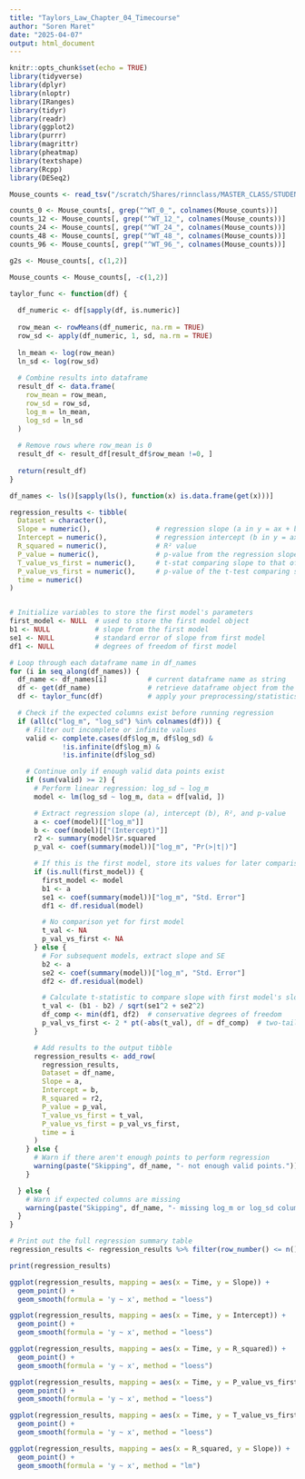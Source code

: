 ```yaml
---
title: "Taylors_Law_Chapter_04_Timecourse"
author: "Soren Maret"
date: "2025-04-07"
output: html_document
---
```


```r
knitr::opts_chunk$set(echo = TRUE)
library(tidyverse)
library(dplyr)
library(nloptr)
library(IRanges)
library(tidyr)
library(readr)
library(ggplot2)
library(purrr)
library(magrittr)
library(pheatmap)
library(textshape)
library(Rcpp)
library(DESeq2)
```

```r
Mouse_counts <- read_tsv("/scratch/Shares/rinnclass/MASTER_CLASS/STUDENTS/genehomies/DATA/MOUSE/salmon.merged.gene_counts.tsv")
```

```r
counts_0 <- Mouse_counts[, grep("^WT_0_", colnames(Mouse_counts))]
counts_12 <- Mouse_counts[, grep("^WT_12_", colnames(Mouse_counts))]
counts_24 <- Mouse_counts[, grep("^WT_24_", colnames(Mouse_counts))]
counts_48 <- Mouse_counts[, grep("^WT_48_", colnames(Mouse_counts))]
counts_96 <- Mouse_counts[, grep("^WT_96_", colnames(Mouse_counts))]
```

```r
g2s <- Mouse_counts[, c(1,2)]

Mouse_counts <- Mouse_counts[, -c(1,2)]
```

```r
taylor_func <- function(df) {
  
  df_numeric <- df[sapply(df, is.numeric)]
  
  row_mean <- rowMeans(df_numeric, na.rm = TRUE)
  row_sd <- apply(df_numeric, 1, sd, na.rm = TRUE)
  
  ln_mean <- log(row_mean)
  ln_sd <- log(row_sd)
  
  # Combine results into dataframe
  result_df <- data.frame(
    row_mean = row_mean,
    row_sd = row_sd,
    log_m = ln_mean,
    log_sd = ln_sd
  )
  
  # Remove rows where row_mean is 0
  result_df <- result_df[result_df$row_mean !=0, ]
  
  return(result_df)
}
```

```r
df_names <- ls()[sapply(ls(), function(x) is.data.frame(get(x)))]

regression_results <- tibble(
  Dataset = character(),            
  Slope = numeric(),                # regression slope (a in y = ax + b)
  Intercept = numeric(),            # regression intercept (b in y = ax + b)
  R_squared = numeric(),            # R² value 
  P_value = numeric(),              # p-value from the regression slope
  T_value_vs_first = numeric(),     # t-stat comparing slope to that of first model
  P_value_vs_first = numeric(),     # p-value of the t-test comparing slopes
  time = numeric()
)


# Initialize variables to store the first model's parameters
first_model <- NULL  # used to store the first model object
b1 <- NULL           # slope from the first model
se1 <- NULL          # standard error of slope from first model
df1 <- NULL          # degrees of freedom of first model

# Loop through each dataframe name in df_names
for (i in seq_along(df_names)) {
  df_name <- df_names[i]          # current dataframe name as string
  df <- get(df_name)              # retrieve dataframe object from the environment
  df <- taylor_func(df)           # apply your preprocessing/statistics function

  # Check if the expected columns exist before running regression
  if (all(c("log_m", "log_sd") %in% colnames(df))) {
    # Filter out incomplete or infinite values
    valid <- complete.cases(df$log_m, df$log_sd) &
             !is.infinite(df$log_m) &
             !is.infinite(df$log_sd)

    # Continue only if enough valid data points exist
    if (sum(valid) >= 2) {
      # Perform linear regression: log_sd ~ log_m
      model <- lm(log_sd ~ log_m, data = df[valid, ])

      # Extract regression slope (a), intercept (b), R², and p-value
      a <- coef(model)[["log_m"]]
      b <- coef(model)[["(Intercept)"]]
      r2 <- summary(model)$r.squared
      p_val <- coef(summary(model))["log_m", "Pr(>|t|)"]

      # If this is the first model, store its values for later comparison
      if (is.null(first_model)) {
        first_model <- model
        b1 <- a
        se1 <- coef(summary(model))["log_m", "Std. Error"]
        df1 <- df.residual(model)

        # No comparison yet for first model
        t_val <- NA
        p_val_vs_first <- NA
      } else {
        # For subsequent models, extract slope and SE
        b2 <- a
        se2 <- coef(summary(model))["log_m", "Std. Error"]
        df2 <- df.residual(model)

        # Calculate t-statistic to compare slope with first model's slope
        t_val <- (b1 - b2) / sqrt(se1^2 + se2^2)
        df_comp <- min(df1, df2)  # conservative degrees of freedom
        p_val_vs_first <- 2 * pt(-abs(t_val), df = df_comp)  # two-tailed p-value
      }

      # Add results to the output tibble
      regression_results <- add_row(
        regression_results,
        Dataset = df_name,
        Slope = a,
        Intercept = b,
        R_squared = r2,
        P_value = p_val,
        T_value_vs_first = t_val,
        P_value_vs_first = p_val_vs_first,
        time = i
      )
    } else {
      # Warn if there aren't enough points to perform regression
      warning(paste("Skipping", df_name, "- not enough valid points."))
    }

  } else {
    # Warn if expected columns are missing
    warning(paste("Skipping", df_name, "- missing log_m or log_sd columns."))
  }
}

# Print out the full regression summary table
regression_results <- regression_results %>% filter(row_number() <= n()-1)

print(regression_results)
```

```r
ggplot(regression_results, mapping = aes(x = Time, y = Slope)) + 
  geom_point() +
  geom_smooth(formula = 'y ~ x', method = "loess")

ggplot(regression_results, mapping = aes(x = Time, y = Intercept)) + 
  geom_point() +
  geom_smooth(formula = 'y ~ x', method = "loess")

ggplot(regression_results, mapping = aes(x = Time, y = R_squared)) + 
  geom_point() +
  geom_smooth(formula = 'y ~ x', method = "loess")

ggplot(regression_results, mapping = aes(x = Time, y = P_value_vs_first)) + 
  geom_point() +
  geom_smooth(formula = 'y ~ x', method = "loess")

ggplot(regression_results, mapping = aes(x = Time, y = T_value_vs_first)) + 
  geom_point() +
  geom_smooth(formula = 'y ~ x', method = "loess")

ggplot(regression_results, mapping = aes(x = R_squared, y = Slope)) +
  geom_point() +
  geom_smooth(formula = 'y ~ x', method = "lm")

```